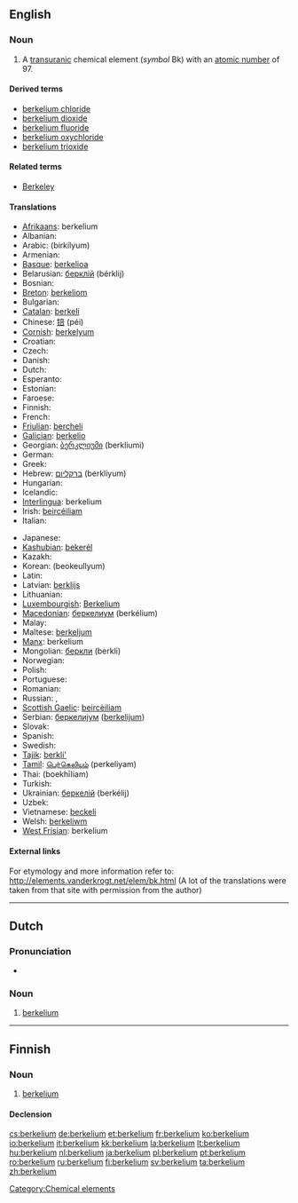 {{also|Berkelium}}
==English==
{{elements|Bk|curium|Cm|californium|Cf}}

===Noun===
{{en-noun|-}}
{{wikipedia}}

# A [[transuranic]] chemical element (''symbol'' Bk) with an [[atomic number]] of 97.

====Derived terms====
* [[berkelium chloride]]
* [[berkelium dioxide]]
* [[berkelium fluoride]]
* [[berkelium oxychloride]]
* [[berkelium trioxide]]

====Related terms====
* [[w:Berkeley, California|Berkeley]]

====Translations====
{{trans-top|transuranic chemical element}}
* [[Afrikaans]]: berkelium
* Albanian: {{t-|sq|berkelium|xs=Albanian}}
* Arabic: {{Arab|[[بركليوم]]}} (birkílyum) {{m}}
* Armenian: {{t-|hy|բերկլիում|tr=berklium}}
* [[Basque]]: [[berkelioa]]
* Belarusian: [[берклiй]] (bérklij) {{m}}
* Bosnian: {{t-|bs|berkelij}}
* [[Breton]]: [[berkeliom]]
* Bulgarian: {{t-|bg|берклий|m|tr=bérklij}}
* [[Catalan]]: [[berkeli]]
* Chinese: [[锫]] (péi)
* [[Cornish]]: [[berkelyum]]
* Croatian: {{t-|hr|berkelij}}
* Czech: {{t+|cs|berkelium}}
* Danish: {{t-|da|berkelium}}
* Dutch: {{t+|nl|berkelium|n}}
* Esperanto: {{t-|eo|berkelio|xs=Esperanto}}
* Estonian: {{t-|et|berkeelium}}
* Faroese: {{t-|fo|berkelium|xs=Faroese}}
* Finnish: {{t+|fi|berkelium}}
* French: {{t+|fr|berkélium|m}}
* [[Friulian]]: [[bercheli]]
* [[Galician]]: [[berkelio]]
* Georgian: [[ბერკლიუმი]] (berkliumi)
* German: {{t+|de|Berkelium|n}}
* Greek: {{t+|el|μπερκέλιο|n|tr=berkélio}}
* Hebrew: [[ברקליום]] (berkliyum)
* Hungarian: {{t+|hu|berkélium}}
* Icelandic: {{t+|is|berkelín}}
* [[Interlingua]]: berkelium
* Irish: [[beircéiliam]]
* Italian: {{t+|it|berkelio|m}}
{{trans-mid}}
* Japanese: {{t+|ja|バークリウム|tr=bākuriumu}}
* [[Kashubian]]: [[bekerél]]
* Kazakh: {{t-|kk|беркелий|tr=berkelii|sc=Cyrl|xs=Kazakh}}
* Korean: {{t+|ko|버클륨|sc=Hang}} (beokeullyum)
* Latin: {{t+|la|berkelium}}
* Latvian: [[berklijs]]
* Lithuanian: {{t+|lt|berklis|xs=Lithuanian}}
* [[Luxembourgish]]: [[Berkelium]]
* [[Macedonian]]: [[беркелиум]] (berkélium) {{m}}
* Malay: {{t-|ms|berkelium|xs=Malay}}
* Maltese: [[berkeljum]]
* [[Manx]]: berkelium
* Mongolian: [[беркли]] (berkli)
* Norwegian: {{t-|no|berkelium}}
* Polish: {{t+|pl|berkel|m}}
* Portuguese: {{t+|pt|berquélio|m}}
* Romanian: {{t+|ro|berkeliu|n}}
* Russian: {{t-|ru|беркелий|m|tr=berkélij}}, {{t+|ru|берклий|m|tr=bérklij}}
* [[Scottish Gaelic]]: [[beircèiliam]]
* Serbian: [[беркелиjум]] ([[berkelijum]]) {{m}}
* Slovak: {{t-|sk|berkelium}}
* Spanish: {{t+|es|berkelio|m}}
* Swedish: {{t+|sv|berkelium}}
* [[Tajik]]: [[berkli']]
* [[Tamil]]: [[பெர்கெலியம்]] (perkeliyam)
* Thai: {{Thai|[[เบอร์คีเลียม]]}} (boekhīliam)
* Turkish: {{t+|tr|berkelyum}}
* Ukrainian: [[беркелiй]] (berkélij) {{m}}
* Uzbek: {{t-|uz|берклий|tr=berkliy|sc=Cyrl|xs=Uzbek}}
* Vietnamese: [[beckeli]]
* Welsh: [[berkeliwm]]
* [[West Frisian]]: berkelium
{{trans-bottom}}

====External links====
For etymology and more information refer to:
http://elements.vanderkrogt.net/elem/bk.html
(A lot of the translations were taken from that site with permission from the author)

[[Category:Chemical elements]]

----

==Dutch==
{{wikipedia|lang=nl}}

===Pronunciation===
* {{audio|Nl-berkelium.ogg|Audio}}

===Noun===
{{infl|nl|noun|g=n}}

# {{chemical element|lang=nl}} [[berkelium#English|berkelium]]

----

==Finnish==
{{wikipedia|lang=fi}}

===Noun===
{{infl|fi|noun}}

# {{chemical element|lang=fi}} [[#English|berkelium]]

====Declension====
{{fi-decl-tuoli|berkelium|np=1}}

[[cs:berkelium]]
[[de:berkelium]]
[[et:berkelium]]
[[fr:berkelium]]
[[ko:berkelium]]
[[io:berkelium]]
[[it:berkelium]]
[[kk:berkelium]]
[[la:berkelium]]
[[lt:berkelium]]
[[hu:berkelium]]
[[nl:berkelium]]
[[ja:berkelium]]
[[pl:berkelium]]
[[pt:berkelium]]
[[ro:berkelium]]
[[ru:berkelium]]
[[fi:berkelium]]
[[sv:berkelium]]
[[ta:berkelium]]
[[zh:berkelium]]